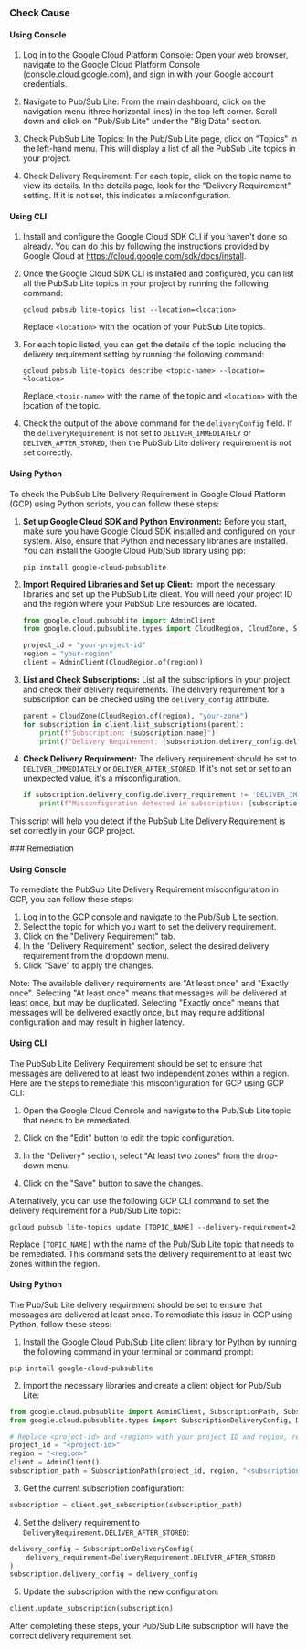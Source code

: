 

<Tabs><Tab title='Cause'>
### Check Cause

#### Using Console

1. Log in to the Google Cloud Platform Console: Open your web browser, navigate to the Google Cloud Platform Console (console.cloud.google.com), and sign in with your Google account credentials.

2. Navigate to Pub/Sub Lite: From the main dashboard, click on the navigation menu (three horizontal lines) in the top left corner. Scroll down and click on "Pub/Sub Lite" under the "Big Data" section.

3. Check PubSub Lite Topics: In the Pub/Sub Lite page, click on "Topics" in the left-hand menu. This will display a list of all the PubSub Lite topics in your project.

4. Check Delivery Requirement: For each topic, click on the topic name to view its details. In the details page, look for the "Delivery Requirement" setting. If it is not set, this indicates a misconfiguration.

#### Using CLI

1. Install and configure the Google Cloud SDK CLI if you haven't done so already. You can do this by following the instructions provided by Google Cloud at https://cloud.google.com/sdk/docs/install.

2. Once the Google Cloud SDK CLI is installed and configured, you can list all the PubSub Lite topics in your project by running the following command:

   ```
   gcloud pubsub lite-topics list --location=<location>
   ```
   Replace `<location>` with the location of your PubSub Lite topics.

3. For each topic listed, you can get the details of the topic including the delivery requirement setting by running the following command:

   ```
   gcloud pubsub lite-topics describe <topic-name> --location=<location>
   ```
   Replace `<topic-name>` with the name of the topic and `<location>` with the location of the topic.

4. Check the output of the above command for the `deliveryConfig` field. If the `deliveryRequirement` is not set to `DELIVER_IMMEDIATELY` or `DELIVER_AFTER_STORED`, then the PubSub Lite delivery requirement is not set correctly.

#### Using Python

To check the PubSub Lite Delivery Requirement in Google Cloud Platform (GCP) using Python scripts, you can follow these steps:

1. **Set up Google Cloud SDK and Python Environment:**
   Before you start, make sure you have Google Cloud SDK installed and configured on your system. Also, ensure that Python and necessary libraries are installed. You can install the Google Cloud Pub/Sub library using pip:
   ```
   pip install google-cloud-pubsublite
   ```

2. **Import Required Libraries and Set up Client:**
   Import the necessary libraries and set up the PubSub Lite client. You will need your project ID and the region where your PubSub Lite resources are located.

   ```python
   from google.cloud.pubsublite import AdminClient
   from google.cloud.pubsublite.types import CloudRegion, CloudZone, SubscriptionPath

   project_id = "your-project-id"
   region = "your-region"
   client = AdminClient(CloudRegion.of(region))
   ```

3. **List and Check Subscriptions:**
   List all the subscriptions in your project and check their delivery requirements. The delivery requirement for a subscription can be checked using the `delivery_config` attribute.

   ```python
   parent = CloudZone(CloudRegion.of(region), "your-zone")
   for subscription in client.list_subscriptions(parent):
       print(f"Subscription: {subscription.name}")
       print(f"Delivery Requirement: {subscription.delivery_config.delivery_requirement}")
   ```

4. **Check Delivery Requirement:**
   The delivery requirement should be set to `DELIVER_IMMEDIATELY` or `DELIVER_AFTER_STORED`. If it's not set or set to an unexpected value, it's a misconfiguration.

   ```python
   if subscription.delivery_config.delivery_requirement != 'DELIVER_IMMEDIATELY' and subscription.delivery_config.delivery_requirement != 'DELIVER_AFTER_STORED':
       print(f"Misconfiguration detected in subscription: {subscription.name}")
   ```

This script will help you detect if the PubSub Lite Delivery Requirement is set correctly in your GCP project.

</Tab>

<Tab title='Remediation'>
### Remediation

#### Using Console

To remediate the PubSub Lite Delivery Requirement misconfiguration in GCP, you can follow these steps:

1. Log in to the GCP console and navigate to the Pub/Sub Lite section.
2. Select the topic for which you want to set the delivery requirement.
3. Click on the "Delivery Requirement" tab.
4. In the "Delivery Requirement" section, select the desired delivery requirement from the dropdown menu.
5. Click "Save" to apply the changes.

Note: The available delivery requirements are "At least once" and "Exactly once". Selecting "At least once" means that messages will be delivered at least once, but may be duplicated. Selecting "Exactly once" means that messages will be delivered exactly once, but may require additional configuration and may result in higher latency.

#### Using CLI

The PubSub Lite Delivery Requirement should be set to ensure that messages are delivered to at least two independent zones within a region. Here are the steps to remediate this misconfiguration for GCP using GCP CLI:

1. Open the Google Cloud Console and navigate to the Pub/Sub Lite topic that needs to be remediated.

2. Click on the "Edit" button to edit the topic configuration.

3. In the "Delivery" section, select "At least two zones" from the drop-down menu.

4. Click on the "Save" button to save the changes.

Alternatively, you can use the following GCP CLI command to set the delivery requirement for a Pub/Sub Lite topic:

```
gcloud pubsub lite-topics update [TOPIC_NAME] --delivery-requirement=2
```

Replace `[TOPIC_NAME]` with the name of the Pub/Sub Lite topic that needs to be remediated. This command sets the delivery requirement to at least two zones within the region.

#### Using Python

The Pub/Sub Lite delivery requirement should be set to ensure that messages are delivered at least once. To remediate this issue in GCP using Python, follow these steps:

1. Install the Google Cloud Pub/Sub Lite client library for Python by running the following command in your terminal or command prompt:

```
pip install google-cloud-pubsublite
```

2. Import the necessary libraries and create a client object for Pub/Sub Lite:

```python
from google.cloud.pubsublite import AdminClient, SubscriptionPath, Subscription
from google.cloud.pubsublite.types import SubscriptionDeliveryConfig, DeliveryRequirement

# Replace <project-id> and <region> with your project ID and region, respectively.
project_id = "<project-id>"
region = "<region>"
client = AdminClient()
subscription_path = SubscriptionPath(project_id, region, "<subscription-name>")
```

3. Get the current subscription configuration:

```python
subscription = client.get_subscription(subscription_path)
```

4. Set the delivery requirement to `DeliveryRequirement.DELIVER_AFTER_STORED`:

```python
delivery_config = SubscriptionDeliveryConfig(
    delivery_requirement=DeliveryRequirement.DELIVER_AFTER_STORED
)
subscription.delivery_config = delivery_config
```

5. Update the subscription with the new configuration:

```python
client.update_subscription(subscription)
```

After completing these steps, your Pub/Sub Lite subscription will have the correct delivery requirement set.


</Tab>
</Tabs>